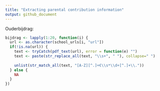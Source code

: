 ```yaml
---
title: "Extracting parental contribution information"
output: github_document
---
```


Ouderbijdrag:
```r
bijdrag <- lapply(1:20, function(i) {
  url <- as.character(school_urls[i, "url"])
  if(!is.na(url)) {
    text <- tryCatch(pdf_text(url), error = function(e) "")
    text <- paste(str_replace_all(text, "\\s+", " "), collapse=" ")
  
    unlist(str_match_all(text, "[A-Z][^.]+€\\s*\\d+[^.]+\\."))
  } else {
    NA
  }
})
```